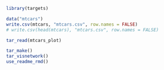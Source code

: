 ```r
library(targets)
```


```r
data("mtcars")
write.csv(mtcars, "mtcars.csv", row.names = FALSE)
# write.csv(head(mtcars), "mtcars.csv", row.names = FALSE)
```

```r
tar_read(mtcars_plot)
```


```r
tar_make()
tar_visnetwork()
use_readme_rmd()
```

